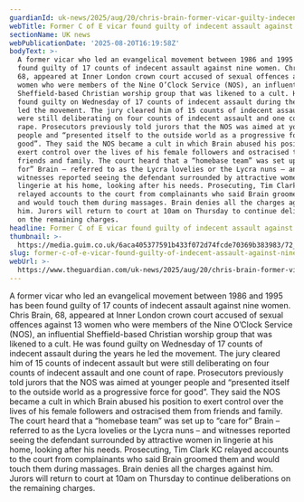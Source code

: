 ```yaml
---
guardianId: uk-news/2025/aug/20/chris-brain-former-vicar-guilty-indecent-assault
webTitle: Former C of E vicar found guilty of indecent assault against nine women
sectionName: UK news
webPublicationDate: '2025-08-20T16:19:58Z'
bodyText: >-
  A former vicar who led an evangelical movement between 1986 and 1995 has been
  found guilty of 17 counts of indecent assault against nine women. Chris Brain,
  68, appeared at Inner London crown court accused of sexual offences against 13
  women who were members of the Nine O’Clock Service (NOS), an influential
  Sheffield-based Christian worship group that was likened to a cult. He was
  found guilty on Wednesday of 17 counts of indecent assault during the years he
  led the movement. The jury cleared him of 15 counts of indecent assault but
  were still deliberating on four counts of indecent assault and one count of
  rape. Prosecutors previously told jurors that the NOS was aimed at younger
  people and “presented itself to the outside world as a progressive force for
  good”. They said the NOS became a cult in which Brain abused his position to
  exert control over the lives of his female followers and ostracised them from
  friends and family. The court heard that a “homebase team” was set up to “care
  for” Brain – referred to as the Lycra lovelies or the Lycra nuns – and
  witnesses reported seeing the defendant surrounded by attractive women in
  lingerie at his home, looking after his needs. Prosecuting, Tim Clark KC
  relayed accounts to the court from complainants who said Brain groomed them
  and would touch them during massages. Brain denies all the charges against
  him. Jurors will return to court at 10am on Thursday to continue deliberations
  on the remaining charges.
headline: Former C of E vicar found guilty of indecent assault against nine women
thumbnail: >-
  https://media.guim.co.uk/6aca405377591b433f072d74fcde70369b383983/72_0_1441_1153/500.jpg
slug: former-c-of-e-vicar-found-guilty-of-indecent-assault-against-nine-women
webUrl: >-
  https://www.theguardian.com/uk-news/2025/aug/20/chris-brain-former-vicar-guilty-indecent-assault
---
```

A former vicar who led an evangelical movement between 1986 and 1995 has been found guilty of 17 counts of indecent assault against nine women. Chris Brain, 68, appeared at Inner London crown court accused of sexual offences against 13 women who were members of the Nine O’Clock Service (NOS), an influential Sheffield-based Christian worship group that was likened to a cult. He was found guilty on Wednesday of 17 counts of indecent assault during the years he led the movement. The jury cleared him of 15 counts of indecent assault but were still deliberating on four counts of indecent assault and one count of rape. Prosecutors previously told jurors that the NOS was aimed at younger people and “presented itself to the outside world as a progressive force for good”. They said the NOS became a cult in which Brain abused his position to exert control over the lives of his female followers and ostracised them from friends and family. The court heard that a “homebase team” was set up to “care for” Brain – referred to as the Lycra lovelies or the Lycra nuns – and witnesses reported seeing the defendant surrounded by attractive women in lingerie at his home, looking after his needs. Prosecuting, Tim Clark KC relayed accounts to the court from complainants who said Brain groomed them and would touch them during massages. Brain denies all the charges against him. Jurors will return to court at 10am on Thursday to continue deliberations on the remaining charges.
